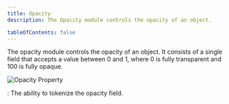 ```yaml
---
title: Opacity
description: The Opacity module controls the opacity of an object.

tableOfContents: false
---
```



The opacity module controls the opacity of an object. It consists of a single field that accepts a value between 0 and 1, where 0 is fully transparent and 100 is fully opaque.

<CaptionImage caption="Opacity Property">
  <Image src={opacity} alt="Opacity Property" />
</CaptionImage>

<Badge text='Coming soon' />: The ability to tokenize the opacity field.